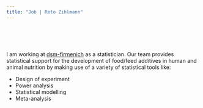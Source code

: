 ```yaml
---
title: "Job | Reto Zihlmann"
---
```



<br>
<br>
<br>

I am working at [dsm-firmenich](https://www.dsm-firmenich.com/) as a statistician. Our team provides statistical support for the development of food/feed additives in human and animal nutrition by making use of a variety of statistical tools like:

* Design of experiment
* Power analysis
* Statistical modelling
* Meta-analysis
